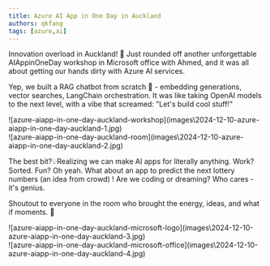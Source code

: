 ```yaml
---
title: Azure AI App in One Day in Auckland
authors: qkfang
tags: [azure,ai]
---
```


Innovation overload in Auckland! 🚀 Just rounded off another unforgettable AIAppinOneDay workshop in Microsoft office with Ahmed, and it was all about getting our hands dirty with Azure AI services. 

Yep, we built a RAG chatbot from scratch 💬 - embedding generations, vector searches, LangChain orchestration. It was like taking OpenAI models to the next level, with a vibe that screamed: "Let's build cool stuff!" 
 
<div className="img-grid">
  <div className="img-item">
    ![azure-aiapp-in-one-day-auckland-workshop](images\2024-12-10-azure-aiapp-in-one-day-auckland-1.jpg)
  </div>
  <div className="img-item">
    ![azure-aiapp-in-one-day-auckland-room](images\2024-12-10-azure-aiapp-in-one-day-auckland-2.jpg)
  </div>
</div>

The best bit?💡Realizing we can make AI apps for literally anything. Work? Sorted. Fun? Oh yeah. What about an app to predict the next lottery numbers (an idea from crowd) ! Are we coding or dreaming? Who cares - it's genius.
 
Shoutout to everyone in the room who brought the energy, ideas, and what if moments. 🤝 

<div className="img-grid">
  <div className="img-item">
    ![azure-aiapp-in-one-day-auckland-microsoft-logo](images\2024-12-10-azure-aiapp-in-one-day-auckland-3.jpg)
  </div>
  <div className="img-item">
    ![azure-aiapp-in-one-day-auckland-microsoft-office](images\2024-12-10-azure-aiapp-in-one-day-auckland-4.jpg)
  </div>
</div>